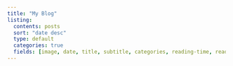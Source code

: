 ```yaml
---
title: "My Blog"
listing:
  contents: posts
  sort: "date desc"
  type: default
  categories: true
  fields: [image, date, title, subtitle, categories, reading-time, reading-time]
---
```


